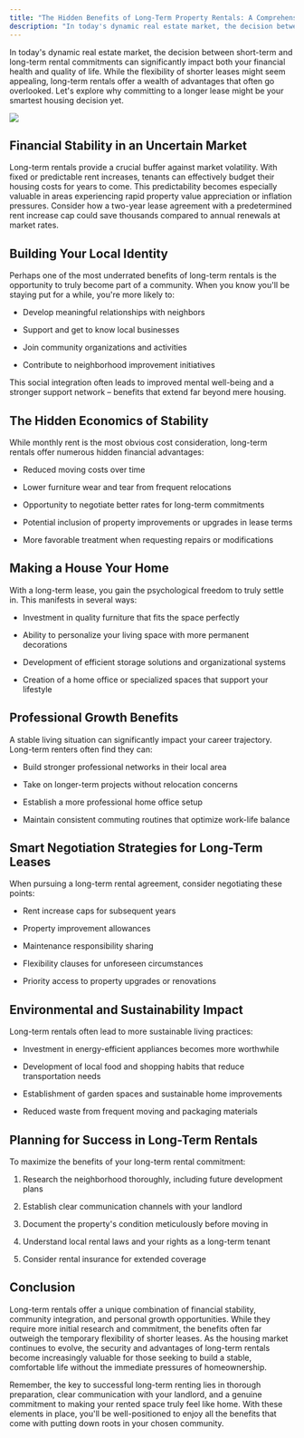 ```yaml
---
title: "The Hidden Benefits of Long-Term Property Rentals: A Comprehensive Guide"
description: "In today's dynamic real estate market, the decision between short-term and long-term rental commitments can significantly impact both your financial health and quality of life."
---
```


In today's dynamic real estate market, the decision between short-term and long-term rental commitments can significantly impact both your financial health and quality of life. While the flexibility of shorter leases might seem appealing, long-term rentals offer a wealth of advantages that often go overlooked. Let's explore why committing to a longer lease might be your smartest housing decision yet.

![](/4de2ce78-8bcf-4012-91e8-9d518f18d502.png)

## Financial Stability in an Uncertain Market

Long-term rentals provide a crucial buffer against market volatility. With fixed or predictable rent increases, tenants can effectively budget their housing costs for years to come. This predictability becomes especially valuable in areas experiencing rapid property value appreciation or inflation pressures. Consider how a two-year lease agreement with a predetermined rent increase cap could save thousands compared to annual renewals at market rates.

## Building Your Local Identity

Perhaps one of the most underrated benefits of long-term rentals is the opportunity to truly become part of a community. When you know you'll be staying put for a while, you're more likely to:

* Develop meaningful relationships with neighbors

* Support and get to know local businesses

* Join community organizations and activities

* Contribute to neighborhood improvement initiatives

This social integration often leads to improved mental well-being and a stronger support network – benefits that extend far beyond mere housing.

## The Hidden Economics of Stability

While monthly rent is the most obvious cost consideration, long-term rentals offer numerous hidden financial advantages:

* Reduced moving costs over time

* Lower furniture wear and tear from frequent relocations

* Opportunity to negotiate better rates for long-term commitments

* Potential inclusion of property improvements or upgrades in lease terms

* More favorable treatment when requesting repairs or modifications

## Making a House Your Home

With a long-term lease, you gain the psychological freedom to truly settle in. This manifests in several ways:

* Investment in quality furniture that fits the space perfectly

* Ability to personalize your living space with more permanent decorations

* Development of efficient storage solutions and organizational systems

* Creation of a home office or specialized spaces that support your lifestyle

## Professional Growth Benefits

A stable living situation can significantly impact your career trajectory. Long-term renters often find they can:

* Build stronger professional networks in their local area

* Take on longer-term projects without relocation concerns

* Establish a more professional home office setup

* Maintain consistent commuting routines that optimize work-life balance

## Smart Negotiation Strategies for Long-Term Leases

When pursuing a long-term rental agreement, consider negotiating these points:

* Rent increase caps for subsequent years

* Property improvement allowances

* Maintenance responsibility sharing

* Flexibility clauses for unforeseen circumstances

* Priority access to property upgrades or renovations

## Environmental and Sustainability Impact

Long-term rentals often lead to more sustainable living practices:

* Investment in energy-efficient appliances becomes more worthwhile

* Development of local food and shopping habits that reduce transportation needs

* Establishment of garden spaces and sustainable home improvements

* Reduced waste from frequent moving and packaging materials

## Planning for Success in Long-Term Rentals

To maximize the benefits of your long-term rental commitment:

1. Research the neighborhood thoroughly, including future development plans

2. Establish clear communication channels with your landlord

3. Document the property's condition meticulously before moving in

4. Understand local rental laws and your rights as a long-term tenant

5. Consider rental insurance for extended coverage

## Conclusion

Long-term rentals offer a unique combination of financial stability, community integration, and personal growth opportunities. While they require more initial research and commitment, the benefits often far outweigh the temporary flexibility of shorter leases. As the housing market continues to evolve, the security and advantages of long-term rentals become increasingly valuable for those seeking to build a stable, comfortable life without the immediate pressures of homeownership.

Remember, the key to successful long-term renting lies in thorough preparation, clear communication with your landlord, and a genuine commitment to making your rented space truly feel like home. With these elements in place, you'll be well-positioned to enjoy all the benefits that come with putting down roots in your chosen community.